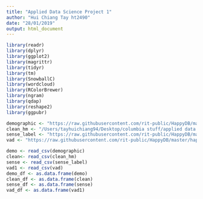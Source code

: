 ```yaml
---
title: "Applied Data Science Project 1"
author: "Hui Chiang Tay ht2490"
date: "28/01/2019"
output: html_document
---
```


```r
library(readr)
library(dplyr)
library(ggplot2)
library(magrittr)
library(tidyr)
library(tm)
library(SnowballC)
library(wordcloud)
library(RColorBrewer)
library(ngram)
library(qdap)
library(reshape2)
library(ggpubr)
```


```r
demographic <- "https://raw.githubusercontent.com/rit-public/HappyDB/master/happydb/data/demographic.csv"
clean_hm <- "/Users/tayhuichiang94/Desktop/columbia stuff/applied data science/project1/Spring2019-Proj1-huichiang/output/processed_moments.csv"
sense_label <- "https://raw.githubusercontent.com/rit-public/HappyDB/master/happydb/data/senselabel.csv"
vad <- "https://raw.githubusercontent.com/rit-public/HappyDB/master/happydb/data/vad.csv"

demo <- read_csv(demographic)
clean<- read_csv(clean_hm)
sense <- read_csv(sense_label)
vad1 <- read_csv(vad)
demo_df <- as.data.frame(demo)
clean_df <- as.data.frame(clean)
sense_df <- as.data.frame(sense)
vad_df <- as.data.frame(vad1)
```
